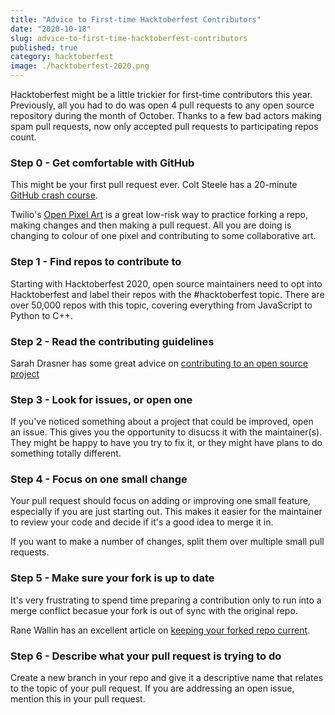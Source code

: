 ---
title: "Advice to First-time Hacktoberfest Contributors"
date: "2020-10-18"
slug: advice-to-first-time-hacktoberfest-contributors
published: true
category: hacktoberfest
image: ./hacktoberfest-2020.png
---

Hacktoberfest might be a little trickier for first-time contributors this year. Previously, all you had to do was open 4 pull requests to any open source repository during the month of October. Thanks to a few bad actors making spam pull requests, now only accepted pull requests to participating repos count.

### Step 0 - Get comfortable with GitHub

This might be your first pull request ever. Colt Steele has a 20-minute [GitHub crash course](https://youtu.be/nhNq2kIvi9s).

Twilio's [Open Pixel Art](https://github.com/twilio-labs/open-pixel-art) is a great low-risk way to practice forking a repo, making changes and then making a pull request. All you are doing is changing to colour of one pixel and contributing to some collaborative art.

### Step 1 - Find repos to contribute to

Starting with Hacktoberfest 2020, open source maintainers need to opt into Hacktoberfest and label their repos with the #hacktoberfest topic. There are over 50,000 repos with this topic, covering everything from JavaScript to Python to C++.

### Step 2 - Read the contributing guidelines

Sarah Drasner has some great advice on [contributing to an open source project](https://css-tricks.com/how-to-contribute-to-an-open-source-project/)

### Step 3 - Look for issues, or open one

If you've noticed something about a project that could be improved, open an issue. This gives you the opportunity to disucss it with the maintainer(s). They might be happy to have you try to fix it, or they might have plans to do something totally different.

### Step 4 - Focus on one small change

Your pull request should focus on adding or improving one small feature, especially if you are just starting out. This makes it easier for the maintainer to review your code and decide if it's a good idea to merge it in.

If you want to make a number of changes, split them over multiple small pull requests.

### Step 5 - Make sure your fork is up to date

It's very frustrating to spend time preparing a contribution only to run into a merge conflict becasue your fork is out of sync with the original repo.

Rane Wallin has an excellent article on [keeping your forked repo current](https://dev.to/ranewallin/how-to-keep-your-forked-repository-current-38mn).

### Step 6 - Describe what your pull request is trying to do

Create a new branch in your repo and give it a descriptive name that relates to the topic of your pull request. If you are addressing an open issue, mention this in your pull request.

